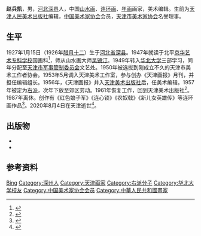 {{人物信息框
| 姓名     = 赵兵凯
| 性别     = 男
| 别名     = 
| 出生日期 = 1927年1月15日
| 出生地点 = [[河北省|河北省]][[深县|深县]]
| 逝世日期 = {{Dda|2020|8|4|1927|1|15}}
| 逝世地点 = [[天津市|天津市]]
| 民族     = [[汉族|汉族]]
| 籍贯     = 
| 职业     = 美术家
| 母校     = [[京华艺术专科学校|京华艺术专科学校]]
| 奖项     = 
}}
'''赵兵凯'''{{BD|1927年|1月15日|2020年|8月4日|catIdx=Zhao}}，男，[[河北省|河北]][[深县|深县]]人，中国[[山水画|山水画]]、[[连环画|连环画]]、[[年画|年画]]画家，美术编辑。生前为[[天津人民美术出版社|天津人民美术出版社]]编辑，[[中国美术家协会|中国美术家协会]]会员，[[天津市美术家协会|天津市美术家协会]]名誉理事。

==生平==
1927年1月15日（1926年[[腊月十二|腊月十二]]）生于[[河北省|河北省]][[深县|深县]]。1947年就读于北平[[京华艺术专科学校|京华艺术专科学校]]国画科<ref>{{cite book |author=杜立 |title=天津社会科学手册 |date=1989 |publisher=[[天津人民出版社|天津人民出版社]] |isbn=9787201002149 |page=539}}</ref>，师从山水画大师[[吴镜汀|吴镜汀]]。1949年转入[[华北大学|华北大学]]三部学习，同年分配至[[天津市军事管制委员会|天津市军事管制委员会]]文艺处。1950年被选拔到刚成立不久的天津市美术工作者协会。1953年5月调入天津美术工作室，参与创办《天津画报》月刊，并担任编辑组长。1956年，《天津画报》并入[[天津美术出版社|天津美术出版社]]后，任美术编辑。1957年被定为[[反右运动|右派]]，次年下放至郊区劳动。1961年恢复工作，回到天津美术出版社<ref>{{cite journal |author1=陈晓明 |title=淡泊寓画卷 多彩享生活——访天津市老画家 赵兵凯 |journal=长寿 |date=2010 |issue=4 |pages=56-57 |issn=1006-2742}}</ref>。1987年离休。创作有《红色娘子军》《连心锁》《农奴戟》《新儿女英雄传》等连环画作品<ref>{{cite news |author=王垚 |title=93岁赵兵凯：心境平和寿自长 |url=http://epaper.jwb.com.cn/jwb/html/2020-01/18/content_15359_2215775.htm |publisher=[[今晚报|今晚报]] |archiveurl=https://web.archive.org/web/20200828120544/http://epaper.jwb.com.cn/jwb/html/2020-01/18/content_15359_2215775.htm |archivedate=2020-08-28 |page=7 |date=2020-01-18 |accessdate=2020-08-28 |dead-url=no }}</ref>。2020年8月4日在天津逝世<ref>{{cite web |title=著名山水画家赵兵凯先生因病逝世 享年95岁 |url=http://www.022meishu.com/Painting_HD/2020/08-06/3569_0.html |publisher=天津美术网 |date=2020-08-06}}</ref>。
==出版物==
{{ref begin}}
*{{cite book |author=赵兵凯 |title=赵兵凯画集 |date=2004 |publisher=天津人民美术出版社 |location=天津 |isbn=7-5305-2637-5}}
*{{cite book |author=赵兵凯 |title=赵兵凯山水画集 |date=2011 |publisher=天津人民美术出版社 |location=天津 |isbn=978-7-5305-4495-2}}
{{ref end}}
==参考资料==
{{portal|人物|艺术|天津}}
{{reflist}}
{{Authority control}}
{{DEFAULTSORT:Zhao}}
[[Category:赵姓|Bing]]
[[Category:深州人|Category:深州人]]
[[Category:天津画家|Category:天津画家]]
[[Category:右派分子|Category:右派分子]]
[[Category:华北大学校友|Category:华北大学校友]]
[[Category:中国美术家协会会员|Category:中国美术家协会会员]]
[[Category:中華人民共和國畫家|Category:中華人民共和國畫家]]